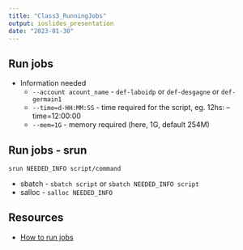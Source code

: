```yaml
---
title: "Class3_RunningJobs"
output: ioslides_presentation
date: "2023-01-30"
---
```


## Run jobs  {#slide1}

- Information needed
	- `--account acount_name` - `def-laboidp` or `def-desgagne` or `def-germain1`
	- `--time=d-HH:MM:SS` - time required for the script, eg. 12hs: --time=12:00:00
	- `--mem=1G` - memory required (here, 1G, default 254M)
	
## Run jobs - srun {#slide2}

`srun NEEDED_INFO script/command`



- sbatch - `sbatch script` or `sbatch NEEDED_INFO script`
- salloc - `salloc NEEDED_INFO`

## Resources

- [How to run jobs](https://docs.alliancecan.ca/wiki/Running_jobs)